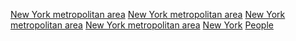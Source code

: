 [[Category:紐約州各聚居地人物|New York metropolitan area]]
[[Category:新澤西州各聚居地人物|New York metropolitan area]]
[[Category:康涅狄格州各聚居地人物|New York metropolitan area]]
[[Category:賓夕法尼亞州各聚居地人物|New York metropolitan area]]
[[Category:依美國城市群劃分的人物|New York]]
[[Category:紐約城市群|People]]